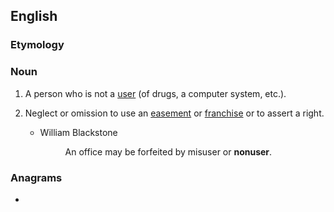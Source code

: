 ==English==

===Etymology===
{{prefix|non|user|lang=en}}

===Noun===
{{en-noun}}

# A person who is not a [[user]] (of drugs, a computer system, etc.).
# {{lb|en|legal}} Neglect or omission to use an [[easement]] or [[franchise]] or to assert a right.
#* William Blackstone
#*: An office may be forfeited by misuser or '''nonuser'''.
#: {{rfquotek|Kent|lang=en}}

===Anagrams===
* {{l|en|neurons}}